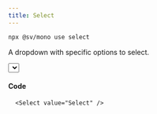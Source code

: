 ```yaml
---
title: Select
---
```



```bash
npx @sv/mono use select
```

A dropdown with specific options to select.

<div class="not-content min-h-[400px]">
   <Select client:load value="Select" />
</div>

#### Code

```tsx
  <Select value="Select" />
```
